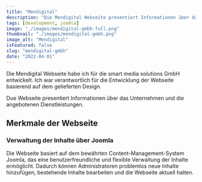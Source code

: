 ---
title: "Mendigital"
description: "Die Mendigital Webseite presentiert Informationen über das Unternehmen und die angebotenen Dienstleistungen."
tags: [development, joomla]
image: "./images/mendigital-gmbh-full.png"
thumbnail: "./images/mendigital-gmbh.png"
image_alt: "Mendigital"
isFeatured: false
slug: "mendigital-gmbh"
date: "2022-04-01"
---


Die Mendigital Webseite habe ich für die smart media solutions GmbH entwickelt. Ich war verantwortlich für die Entwicklung der Webseite basierend auf dem gelieferten Design.

Due Webseite presentiert Informationen über das Unternehmen und die angebotenen Dienstleistungen.

<ProjectDetails
  client="smart media solutions GmbH"
  handover="04/2022"
  services="HTML, SCSS, JavaScript, PHP, Joomla, MySQL"
  website="https://mendigital.de/"
/>

## Merkmale der Webseite

### Verwaltung der Inhalte über Joomla

Die Webseite basiert auf dem bewährten Content-Management-System Joomla, das eine benutzerfreundliche und flexible Verwaltung der Inhalte ermöglicht. Dadurch können Administratoren problemlos neue Inhalte hinzufügen, bestehende Inhalte bearbeiten und die Webseite aktuell halten.
